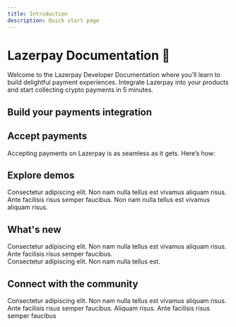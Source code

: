 ```yaml
---
title: Introduction
description: Quick start page
---
```


# Lazerpay Documentation 👋

Welcome to the Lazerpay Developer Documentation where you’ll learn to build delightful payment experiences. Integrate Lazerpay into your products and start collecting crypto payments in 5 minutes.

<Divider className="max-w-100 mb-4" />

## Build your payments integration

<QuickLinks />

<Divider className="max-w-100 mt-2 mb-8" />

## Accept payments
Accepting payments on Lazerpay is as seamless as it gets. Here’s how:
<AcceptPayments />

<Divider className="max-w-100 mt-2 mb-8" />

## Explore demos
Consectetur adipiscing elit. Non nam nulla tellus est vivamus aliquam risus. Ante facilisis risus semper faucibus. Non nam nulla tellus est vivamus aliquam risus. 
<ExploreDemo />

<Divider className="max-w-100 mt-2 mb-8" />

## What's new
Consectetur adipiscing elit. Non nam nulla tellus est vivamus aliquam risus. Ante facilisis risus semper faucibus. <br />
Consectetur adipiscing elit. Non nam nulla tellus est.
<WhatsNew />

<Divider className="max-w-100 mt-2 mb-8" />

## Connect with the community
Consectetur adipiscing elit. Non nam nulla tellus est vivamus aliquam risus. Ante facilisis risus semper faucibus. Aliquam risus. Ante facilisis risus semper faucibus
<ConnectCommunity />

<Divider className="max-w-100 mt-2 mb-8" />
